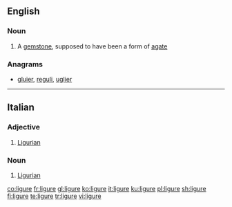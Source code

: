 ==English==

===Noun===
{{en-noun}}

# {{context|obsolete|lang=en}} A [[gemstone]], supposed to have been a form of [[agate]]

===Anagrams===
* [[gluier#English|gluier]], [[reguli#English|reguli]], [[uglier#English|uglier]]

----

==Italian==

===Adjective===
{{it-adj|ligur|e|i}}

# [[Ligurian]]

===Noun===
{{it-noun|mf}}

# [[Ligurian]]

[[co:ligure]]
[[fr:ligure]]
[[gl:ligure]]
[[ko:ligure]]
[[it:ligure]]
[[ku:ligure]]
[[pl:ligure]]
[[sh:ligure]]
[[fi:ligure]]
[[te:ligure]]
[[tr:ligure]]
[[vi:ligure]]